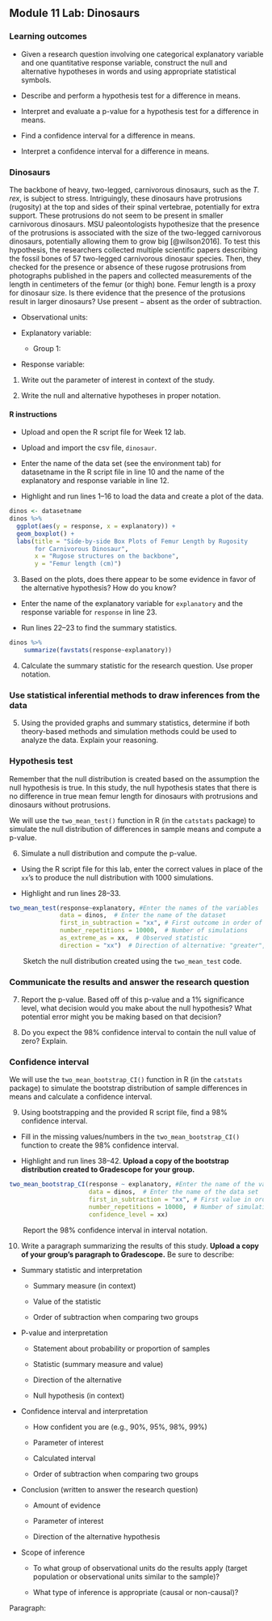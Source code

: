 ## Module 11 Lab: Dinosaurs

\setstretch{1}


### Learning outcomes

* Given a research question involving one categorical explanatory variable and one quantitative response variable, construct the null and alternative hypotheses
  in words and using appropriate statistical symbols.

* Describe and perform a hypothesis test for a difference in means.

* Interpret and evaluate a p-value for a hypothesis test for a difference in means.

* Find a confidence interval for a difference in means.

* Interpret a confidence interval for a difference in means.

### Dinosaurs

The backbone of heavy, two-legged, carnivorous dinosaurs, such as the *T. rex*, is subject to stress. Intriguingly, these dinosaurs have protrusions (rugosity) at the top and sides of their spinal vertebrae, potentially for extra support. These protrusions do not seem to be present in smaller carnivorous dinosaurs. MSU paleontologists hypothesize that the presence of the protrusions is associated with the size of the two-legged carnivorous dinosaurs, potentially allowing them to grow big [@wilson2016]. To test this hypothesis, the researchers collected multiple scientific papers describing the fossil bones of 57 two-legged carnivorous dinosaur species. Then, they checked for the presence or absence of these rugose protrusions from photographs published in the papers and collected measurements of the length in centimeters of the femur (or thigh) bone. Femur length is a proxy for dinosaur size. Is there evidence that the presence of the protusions result in larger dinosaurs?  Use present $-$ absent as the order of subtraction.

* Observational units:

* Explanatory variable:

    * Group 1:

* Response variable:

1.  Write out the parameter of interest in context of the study.

\vspace{1in}

2.  Write the null and alternative hypotheses in proper notation.

\vspace{0.6in}

#### R instructions{-}

* Upload and open the R script file for Week 12 lab. 

* Upload and import the csv file, `dinosaur`. 

* Enter the name of the data set (see the environment tab) for datasetname in the R script file in line 10 and the name of the explanatory and response variable in line 12. 

* Highlight and run lines 1--16 to load the data and create a plot of the data. 

```r
dinos <- datasetname
dinos %>%
  ggplot(aes(y = response, x = explanatory)) +
  geom_boxplot() +
  labs(title = "Side-by-side Box Plots of Femur Length by Rugosity
       for Carnivorous Dinosaur",
       x = "Rugose structures on the backbone",
       y = "Femur length (cm)")
```

3. Based on the plots, does there appear to be some evidence in favor of the alternative hypothesis?  How do you know?
\vspace{0.4in}

* Enter the name of the explanatory variable for `explanatory` and the response variable for `response` in line 23.  

* Run lines 22--23 to find the summary statistics.

```r
dinos %>% 
    summarize(favstats(response~explanatory))
```


4.  Calculate the summary statistic for the research question. Use proper notation.
\vspace{0.3in}

### Use statistical inferential methods to draw inferences from the data {-}

5.  Using the provided graphs and summary statistics, determine if both theory-based methods and simulation methods could be used to analyze the data.  Explain your reasoning.

\vspace{0.8in}

### Hypothesis test {-}

Remember that the null distribution is created based on the assumption the null hypothesis is true.  In this study, the null hypothesis states that there is no difference in true mean femur length for dinosaurs with protrusions and dinosaurs without protrusions.

We will use the `two_mean_test()` function in R (in the `catstats` package) to simulate the null distribution of differences in sample means and compute a p-value. 

6.  Simulate a null distribution and compute the p-value. 

* Using the R script file for this lab, enter the correct values in place of the `xx`'s to produce the null distribution with 1000 simulations.  

* Highlight and run lines 28--33.  

```r
two_mean_test(response~explanatory, #Enter the names of the variables
              data = dinos,  # Enter the name of the dataset
              first_in_subtraction = "xx", # First outcome in order of subtraction
              number_repetitions = 10000,  # Number of simulations
              as_extreme_as = xx,  # Observed statistic
              direction = "xx")  # Direction of alternative: "greater", "less", or "two-sided"
```
|        Sketch the null distribution created using the `two_mean_test` code.

\vspace{1.5in}

### Communicate the results and answer the research question {-}

7.  Report the p-value. Based off of this p-value and a 1% significance level, what decision would you make about the null hypothesis?  What potential error might you be making based on that decision?

\vspace{0.5in}

8. Do you expect the 98\% confidence interval to contain the null value of zero?  Explain.

\vspace{0.8in}

### Confidence interval {-}

We will use the `two_mean_bootstrap_CI()` function in R (in the `catstats` package) to simulate the bootstrap distribution of sample differences in means and calculate a confidence interval. 

9. Using bootstrapping and the provided R script file, find a 98\% confidence interval. 

* Fill in the missing values/numbers in the `two_mean_bootstrap_CI()` function to create the 98\% confidence interval.  

* Highlight and run lines 38--42. **Upload a copy of the bootstrap distribution created to Gradescope for your group.** 

```r
two_mean_bootstrap_CI(response ~ explanatory, #Enter the name of the variables
                      data = dinos,  # Enter the name of the data set
                      first_in_subtraction = "xx", # First value in order of subtraction
                      number_repetitions = 10000,  # Number of simulations
                      confidence_level = xx)
```

|        Report the 98\% confidence interval in interval notation.

\vspace{0.2in}

10.  Write a paragraph summarizing the results of this study.  **Upload a copy of your group's paragraph to Gradescope.** Be sure to describe:

* Summary statistic and interpretation

    * Summary measure (in context)
    
    * Value of the statistic 
    
    * Order of subtraction when comparing two groups

* P-value and interpretation

    * Statement about probability or proportion of samples
    
    * Statistic (summary measure and value)
    
    * Direction of the alternative 
    
    * Null hypothesis (in context) 

* Confidence interval and interpretation

    * How confident you are (e.g., 90%, 95%, 98%, 99%)
    
    * Parameter of interest
    
    * Calculated interval
    
    * Order of subtraction when comparing two groups


* Conclusion (written to answer the research question)

    * Amount of evidence
    
    * Parameter of interest 
    
    * Direction of the alternative hypothesis

* Scope of inference

    * To what group of observational units do the results apply (target population or observational units similar to the sample)?
	
    * What type of inference is appropriate (causal or non-causal)?

\vspace{2.6in}

\newpage

Paragraph:

\newpage